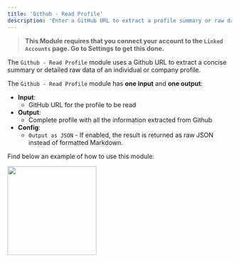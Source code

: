 ```yaml
---
title: 'Github - Read Profile'
description: 'Enter a GitHub URL to extract a profile summary or raw data'
---
```


>**This Module requires that you connect your account to the `Linked Accounts` page. Go to Settings to get this done.**

The `Github - Read Profile` module uses a Github URL to extract a concise summary or detailed raw data of an individual or company profile.

The `Github - Read Profile` module has **one input** and **one output**:

- **Input**:
    - GitHub URL for the profile to be read 
- **Output**:
    - Complete profile with all the information extracted from Github 
- **Config**: 
    - `Output as JSON` - If enabled, the result is returned as raw JSON instead of formatted Markdown.

Find below an example of how to use this module:

<img height="200" src="/GReadProfile.png"/>
